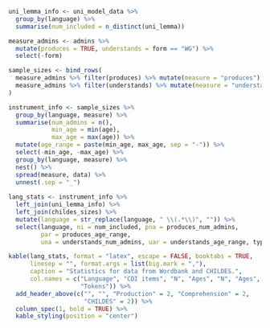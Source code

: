 \begingroup
\singlespacing
\setlength\parindent{0pt}

```r
uni_lemma_info <- uni_model_data %>%
  group_by(language) %>%
  summarise(num_included = n_distinct(uni_lemma))

measure_admins <- admins %>%
  mutate(produces = TRUE, understands = form == "WG") %>%
  select(-form)

sample_sizes <- bind_rows(
  measure_admins %>% filter(produces) %>% mutate(measure = "produces"),
  measure_admins %>% filter(understands) %>% mutate(measure = "understands")
)

instrument_info <- sample_sizes %>%
  group_by(language, measure) %>%
  summarise(num_admins = n(),
            min_age = min(age),
            max_age = max(age)) %>%
  mutate(age_range = paste(min_age, max_age, sep = "-")) %>%
  select(-min_age, -max_age) %>%
  group_by(language, measure) %>%
  nest() %>%
  spread(measure, data) %>%
  unnest(.sep = "_")
  
lang_stats <- instrument_info %>%
  left_join(uni_lemma_info) %>%
  left_join(childes_sizes) %>%
  mutate(language = str_replace(language, " \\(.*\\)", "")) %>%
  select(language, ni = num_included, pna = produces_num_admins,
         par = produces_age_range,
         una = understands_num_admins, uar = understands_age_range, types, tokens)

kable(lang_stats, format = "latex", escape = FALSE, booktabs = TRUE,
      linesep = "", format.args = list(big.mark = ","),
      caption = "Statistics for data from Wordbank and CHILDES.",
      col.names = c("Language", "CDI items", "N", "Ages", "N", "Ages", "Types",
                    "Tokens")) %>%
  add_header_above(c("", "", "Production" = 2, "Comprehension" = 2,
                     "CHILDES" = 2)) %>%
  column_spec(1, bold = TRUE) %>%
  kable_styling(position = "center")
```

\endgroup
